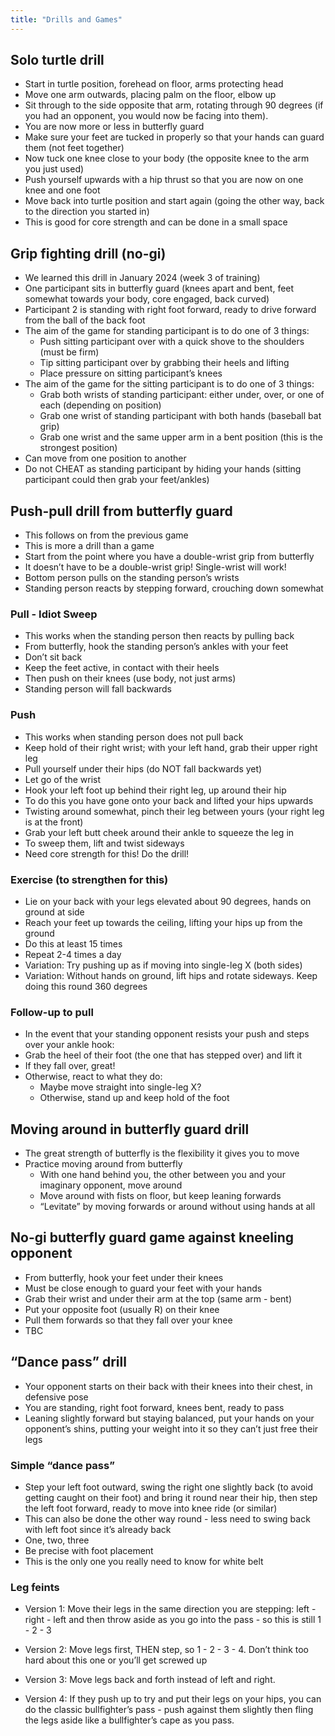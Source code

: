 ```yaml
---
title: "Drills and Games"
---
```


## Solo turtle drill 

- Start in turtle position, forehead on floor, arms protecting head
- Move one arm outwards, placing palm on the floor, elbow up
- Sit through to the side opposite that arm, rotating through 90 degrees (if you had an opponent, you would now be facing into them). 
- You are now more or less in butterfly guard 
- Make sure your feet are tucked in properly so that your hands can guard them (not feet together)
- Now tuck one knee close to your body (the opposite knee to the arm you just used)
- Push yourself upwards with a hip thrust so that you are now on one knee and one foot
- Move back into turtle position and start again (going the other way, back to the direction you started in)
- This is good for core strength and can be done in a small space


## Grip fighting drill (no-gi)

- We learned this drill in January 2024 (week 3 of training)
- One participant sits in butterfly guard (knees apart and bent, feet somewhat towards your body, core engaged, back curved)
- Participant 2 is standing with right foot forward, ready to drive forward from the ball of the back foot
- The aim of the game for standing participant is to do one of 3 things: 
  - Push sitting participant over with a quick shove to the shoulders (must be firm)
  - Tip sitting participant over by grabbing their heels and lifting
  - Place pressure on sitting participant's knees
- The aim of the game for the sitting participant is to do one of 3 things: 
  - Grab both wrists of standing participant: either under, over, or one of each (depending on position)
  - Grab one wrist of standing participant with both hands (baseball bat grip)
  - Grab one wrist and the same upper arm in a bent position (this is the strongest position)

- Can move from one position to another
- Do not CHEAT as standing participant by hiding your hands (sitting participant could then grab your feet/ankles)

## Push-pull drill from butterfly guard 

- This follows on from the previous game 
- This is more a drill than a game 
- Start from the point where you have a double-wrist grip from butterfly
- It doesn't have to be a double-wrist grip! Single-wrist will work! 
- Bottom person pulls on the standing person's wrists
- Standing person reacts by stepping forward, crouching down somewhat

### Pull - Idiot Sweep

- This works when the standing person then reacts by pulling back
- From butterfly, hook the standing person's ankles with your feet 
- Don't sit back
- Keep the feet active, in contact with their heels 
- Then push on their knees (use body, not just arms)
- Standing person will fall backwards

### Push 

- This works when standing person does not pull back
- Keep hold of their right wrist; with your left hand, grab their upper right leg
- Pull yourself under their hips (do NOT fall backwards yet)
- Let go of the wrist
- Hook your left foot up behind their right leg, up around their hip
- To do this you have gone onto your back and lifted your hips upwards
- Twisting around somewhat, pinch their leg between yours (your right leg is at the front)
- Grab your left butt cheek around their ankle to squeeze the leg in
- To sweep them, lift and twist sideways 
- Need core strength for this! Do the drill! 

### Exercise (to strengthen for this)

- Lie on your back with your legs elevated about 90 degrees, hands on ground at side
- Reach your feet up towards the ceiling, lifting your hips up from the ground
- Do this at least 15 times 
- Repeat 2-4 times a day
- Variation: Try pushing up as if moving into single-leg X (both sides)
- Variation: Without hands on ground, lift hips and rotate sideways. Keep doing this round 360 degrees

### Follow-up to pull

- In the event that your standing opponent resists your push and steps over your ankle hook: 
- Grab the heel of their foot (the one that has stepped over) and lift it 
- If they fall over, great! 
- Otherwise, react to what they do:
  - Maybe move straight into single-leg X? 
  - Otherwise, stand up and keep hold of the foot 


## Moving around in butterfly guard drill 

- The great strength of butterfly is the flexibility it gives you to move 
- Practice moving around from butterfly
  - With one hand behind you, the other between you and your imaginary opponent, move around 
  - Move around with fists on floor, but keep leaning forwards
  - "Levitate" by moving forwards or around without using hands at all 
  
## No-gi butterfly guard game against kneeling opponent 

- From butterfly, hook your feet under their knees 
- Must be close enough to guard your feet with your hands
- Grab their wrist and under their arm at the top (same arm - bent)
- Put your opposite foot (usually R) on their knee
- Pull them forwards so that they fall over your knee
- TBC

## "Dance pass" drill

- Your opponent starts on their back with their knees into their chest, in defensive pose
- You are standing, right foot forward, knees bent, ready to pass
- Leaning slightly forward but staying balanced, put your hands on your opponent's shins, putting your weight into it so they can't just free their legs

### Simple "dance pass"

- Step your left foot outward, swing the right one slightly back (to avoid getting caught on their foot) and bring it round near their hip, then step the left foot forward, ready to move into knee ride (or similar)
- This can also be done the other way round - less need to swing back with left foot since it's already back
- One, two, three
- Be precise with foot placement
- This is the only one you really need to know for white belt 

### Leg feints

- Version 1: Move their legs in the same direction you are stepping: left - right - left and then throw aside as you go into the pass - so this is still 1 - 2 - 3

- Version 2: Move legs first, THEN step, so 1 - 2 - 3 - 4. Don't think too hard about this one or you'll get screwed up

- Version 3: Move legs back and forth instead of left and right. 

- Version 4: If they push up to try and put their legs on your hips, you can do the classic bullfighter's pass - push against them slightly then fling the legs aside like a bullfighter's cape as you pass. 




